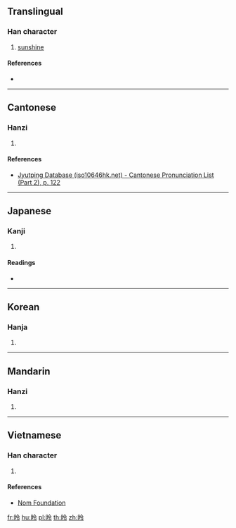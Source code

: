 ==Translingual==

===Han character===
{{Han char|rn=72|rad=日|as=05|sn=9|four=68037|canj=AOII|ids=⿰日令}}

# [[sunshine]]

====References====
* {{Han ref|kx=0493.050|dkj=13843|dj=0856.060|hdz=21502.070|uh=6624|ud=26148|bh=AC53|bd=44115}}

----

==Cantonese==

===Hanzi===
{{yue-hanzi|jyut=[[ling4]]|y=ling4}}

# {{defn|lang=yue|sort=日05}}

====References====
* [http://www.iso10646hk.net/jp/document/download.jsp Jyutping Database (iso10646hk.net) - Cantonese Pronunciation List (Part 2), p. 122]

----

==Japanese==

===Kanji===
{{ja-kanji|grade=|rs=日05}}

# {{defn|lang=ja|sort=日05}}

====Readings====
* {{ja-readings|on=[[れい]] (rei), [[りょう]] (ryō)|kun=}}

----

==Korean==

===Hanja===
{{ko-hanja|hangeul=[[령]]>[[영]]|eumhun=|rv=ryeong>yeong|mr=ryŏng>yŏng|y=lyeng>yeng}}

# {{defn|lang=ko|sort=日05}}

----

==Mandarin==

===Hanzi===
{{cmn-hanzi|pin=[[líng]] ([[ling2]])|wg=ling<sup>2</sup>}}

# {{defn|lang=cmn|sort=日05}}

----

==Vietnamese==

===Han character===
{{vi-readings|rs=日05|hanviet=[[lình]], [[rảnh]]}}

# {{defn|lang=vi|sort=日05}}

====References====
* [http://nomfoundation.org/common/nom_details.php?codepoint=6624 Nom Foundation]

[[fr:昤]]
[[hu:昤]]
[[pl:昤]]
[[th:昤]]
[[zh:昤]]